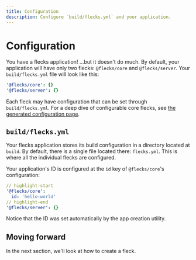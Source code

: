 ```yaml
---
title: Configuration
description: Configure `build/flecks.yml` and your application.
---
```


# Configuration

You have a flecks application! ...but it doesn't do much. By default, your application will have
only two flecks:
`@flecks/core` and `@flecks/server`. Your `build/flecks.yml` file will look like this:

```yml title="build/flecks.yml"
'@flecks/core': {}
'@flecks/server': {}
```

Each fleck may have configuration that can be set through `build/flecks.yml`.
For a deep dive of configurable core flecks, see
[the generated configuration page](/docs/flecks/@flecks/dox/config).

## `build/flecks.yml`

Your flecks application stores its build configuration in a directory located at `build`. By
default, there is a single file located there: `flecks.yml`. This is where all the individual
flecks are configured.

Your application's ID is configured at the `id` key of `@flecks/core`'s configuration:

```yml title="build/flecks.yml"
// highlight-start
'@flecks/core':
  id: 'hello-world'
// highlight-end
'@flecks/server': {}
```

Notice that the ID was set automatically by the app creation utility.

## Moving forward

In the next section, we'll look at how to create a fleck.
